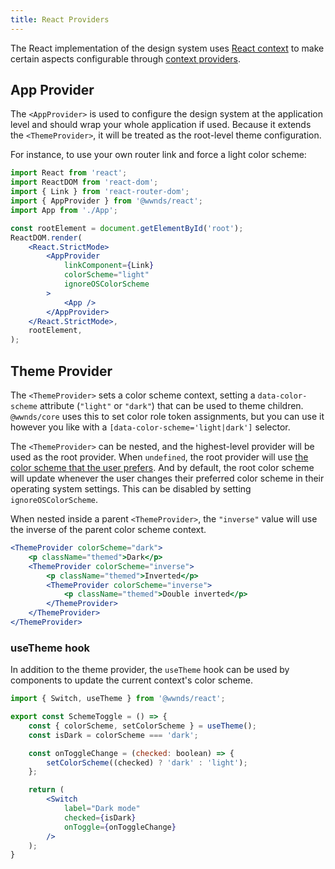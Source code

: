 ```yaml
---
title: React Providers
---
```



The React implementation of the design system uses [React context](https://reactjs.org/docs/context.html) to make certain aspects configurable through [context providers](https://reactjs.org/docs/context.html#contextprovider).

## App Provider

The `<AppProvider>` is used to configure the design system at the application level and should wrap your whole application if used.
Because it extends the `<ThemeProvider>`, it will be treated as the root-level theme configuration.

For instance, to use your own router link and force a light color scheme:

```jsx title="Example: light scheme and custom router link"
import React from 'react';
import ReactDOM from 'react-dom';
import { Link } from 'react-router-dom';
import { AppProvider } from '@wwnds/react';
import App from './App';

const rootElement = document.getElementById('root');
ReactDOM.render(
	<React.StrictMode>
		<AppProvider
			linkComponent={Link}
			colorScheme="light"
			ignoreOSColorScheme
		>
			<App />
		</AppProvider>
	</React.StrictMode>,
	rootElement,
);
```

<PropsTable from={AppProvider} />

## Theme Provider

The `<ThemeProvider>` sets a color scheme context, setting a `data-color-scheme` attribute (`"light"` or `"dark"`) that can be used to theme children.
`@wwnds/core` uses this to set color role token assignments, but you can use it however you like with a `[data-color-scheme='light|dark']` selector.

The `<ThemeProvider>` can be nested, and the highest-level provider will be used as the root provider.
When `undefined`, the root provider will use [the color scheme that the user prefers](https://developer.mozilla.org/en-US/docs/Web/CSS/@media/prefers-color-scheme).
And by default, the root color scheme will update whenever the user changes their preferred color scheme in their operating system settings.
This can be disabled by setting `ignoreOSColorScheme`.

When nested inside a parent `<ThemeProvider>`, the `"inverse"` value will use the inverse of the parent color scheme context.

```jsx live
<ThemeProvider colorScheme="dark">
	<p className="themed">Dark</p>
	<ThemeProvider colorScheme="inverse">
		<p className="themed">Inverted</p>
		<ThemeProvider colorScheme="inverse">
			<p className="themed">Double inverted</p>
		</ThemeProvider>
	</ThemeProvider>
</ThemeProvider>
```

<PropsTable from={ThemeProvider} />

### useTheme hook

In addition to the theme provider, the `useTheme` hook can be used by components to update the current context's color scheme.

```jsx title="Example: toggle dark mode with a switch"
import { Switch, useTheme } from '@wwnds/react';

export const SchemeToggle = () => {
	const { colorScheme, setColorScheme } = useTheme();
	const isDark = colorScheme === 'dark';

	const onToggleChange = (checked: boolean) => {
		setColorScheme((checked) ? 'dark' : 'light');
	};

	return (
		<Switch
			label="Dark mode"
			checked={isDark}
			onToggle={onToggleChange}
		/>
	);
}
```
